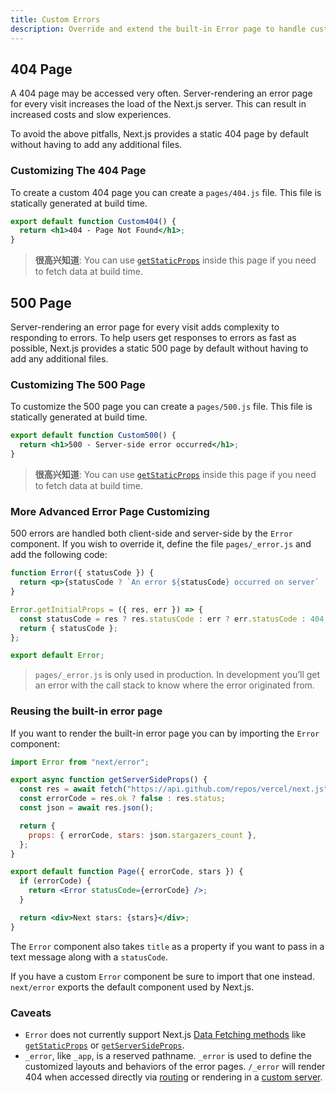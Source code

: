 ```yaml
---
title: Custom Errors
description: Override and extend the built-in Error page to handle custom errors.
---
```


## 404 Page

A 404 page may be accessed very often. Server-rendering an error page for every visit increases the load of the Next.js server. This can result in increased costs and slow experiences.

To avoid the above pitfalls, Next.js provides a static 404 page by default without having to add any additional files.

### Customizing The 404 Page

To create a custom 404 page you can create a `pages/404.js` file. This file is statically generated at build time.

```jsx filename="pages/404.js"
export default function Custom404() {
  return <h1>404 - Page Not Found</h1>;
}
```

> **很高兴知道**: You can use [`getStaticProps`](/docs/pages/building-your-application/data-fetching/get-static-props) inside this page if you need to fetch data at build time.

## 500 Page

Server-rendering an error page for every visit adds complexity to responding to errors. To help users get responses to errors as fast as possible, Next.js provides a static 500 page by default without having to add any additional files.

### Customizing The 500 Page

To customize the 500 page you can create a `pages/500.js` file. This file is statically generated at build time.

```jsx filename="pages/500.js"
export default function Custom500() {
  return <h1>500 - Server-side error occurred</h1>;
}
```

> **很高兴知道**: You can use [`getStaticProps`](/docs/pages/building-your-application/data-fetching/get-static-props) inside this page if you need to fetch data at build time.

### More Advanced Error Page Customizing

500 errors are handled both client-side and server-side by the `Error` component. If you wish to override it, define the file `pages/_error.js` and add the following code:

```jsx
function Error({ statusCode }) {
  return <p>{statusCode ? `An error ${statusCode} occurred on server` : "An error occurred on client"}</p>;
}

Error.getInitialProps = ({ res, err }) => {
  const statusCode = res ? res.statusCode : err ? err.statusCode : 404;
  return { statusCode };
};

export default Error;
```

> `pages/_error.js` is only used in production. In development you’ll get an error with the call stack to know where the error originated from.

### Reusing the built-in error page

If you want to render the built-in error page you can by importing the `Error` component:

```jsx
import Error from "next/error";

export async function getServerSideProps() {
  const res = await fetch("https://api.github.com/repos/vercel/next.js");
  const errorCode = res.ok ? false : res.status;
  const json = await res.json();

  return {
    props: { errorCode, stars: json.stargazers_count },
  };
}

export default function Page({ errorCode, stars }) {
  if (errorCode) {
    return <Error statusCode={errorCode} />;
  }

  return <div>Next stars: {stars}</div>;
}
```

The `Error` component also takes `title` as a property if you want to pass in a text message along with a `statusCode`.

If you have a custom `Error` component be sure to import that one instead. `next/error` exports the default component used by Next.js.

### Caveats

- `Error` does not currently support Next.js [Data Fetching methods](/docs/pages/building-your-application/data-fetching) like [`getStaticProps`](/docs/pages/building-your-application/data-fetching/get-static-props) or [`getServerSideProps`](/docs/pages/building-your-application/data-fetching/get-server-side-props).
- `_error`, like `_app`, is a reserved pathname. `_error` is used to define the customized layouts and behaviors of the error pages. `/_error` will render 404 when accessed directly via [routing](/docs/pages/building-your-application/routing) or rendering in a [custom server](/docs/pages/building-your-application/configuring/custom-server).
